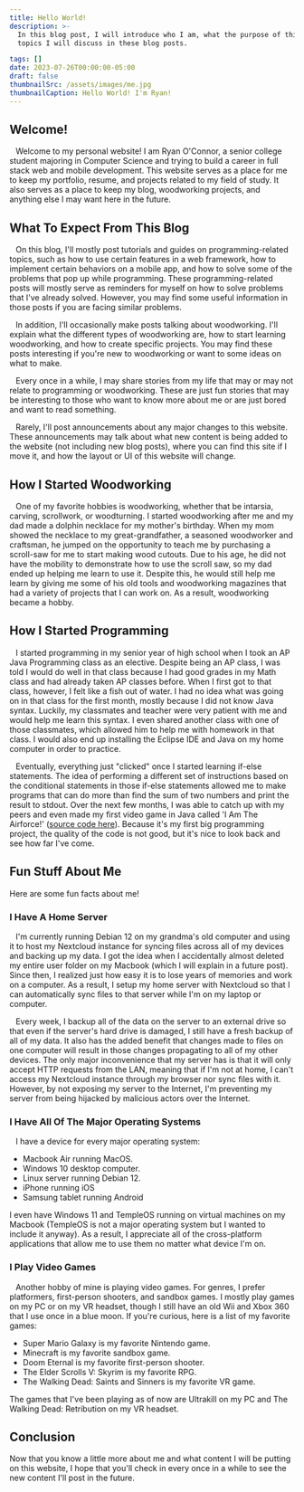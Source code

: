 ```yaml
---
title: Hello World!
description: >- 
  In this blog post, I will introduce who I am, what the purpose of this website is, and what 
  topics I will discuss in these blog posts.

tags: []
date: 2023-07-26T00:00:00-05:00
draft: false
thumbnailSrc: /assets/images/me.jpg
thumbnailCaption: Hello World! I'm Ryan!
---
```


## Welcome!

&ensp; Welcome to my personal website! I am Ryan O'Connor, a senior college student majoring in 
Computer Science and trying to build a career in full stack web and mobile development. This website
serves as a place for me to keep my portfolio, resume, and projects related to my field of study. It 
also serves as a place to keep my blog, woodworking projects, and anything else I may want here in the
future.

## What To Expect From This Blog
&ensp; On this blog, I'll mostly post tutorials and guides on programming-related topics, such as how 
to use certain features in a web framework, how to implement certain behaviors on a mobile app, and
how to solve some of the problems that pop up while programming. These programming-related posts 
will mostly serve as reminders for myself on how to solve problems that I've already solved. However,
you may find some useful information in those posts if you are facing similar problems. 

&ensp; In addition, I'll occasionally make posts talking about woodworking. I'll explain what the different types of woodworking are, how to start learning woodworking, and how to create specific projects. You may find these
posts interesting if you're new to woodworking or want to some ideas on what to make.

&ensp; Every once in a while, I may share stories from my life that may or may not relate to
programming or woodworking. These are just fun stories that may be interesting to those who want to
know more about me or are just bored and want to read something. 

&ensp; Rarely, I'll post announcements about any major changes to this website. These announcements may talk
about what new content is being added to the website (not including new blog posts), where you can find this
site if I move it, and how the layout or UI of this website will change.


## How I Started Woodworking
&ensp; One of my favorite hobbies is woodworking, whether that be intarsia, carving, scrollwork, or woodturning. 
I started woodworking after me and my dad made a dolphin necklace for my mother's birthday. When my mom showed
the necklace to my great-grandfather, a seasoned woodworker and craftsman, he jumped on the opportunity to
teach me by purchasing a scroll-saw for me to start making wood cutouts. Due to his age, he did not have the
mobility to demonstrate how to use the scroll saw, so my dad ended up helping me learn to use it. Despite this,
he would still help me learn by giving me some of his old tools and woodworking magazines that had a 
variety of projects that I can work on. As a result, woodworking became a hobby.

<Frame src="/assets/images/blog/first-scroll-saw.jpg" caption="The scroll-saw my great-grandpa gave me!" useModal={true} css={{width: '100%', maxWidth: '700px', margin: '5em auto'}}/>

<Frame src="/assets/images/blog/first-woodworking-project-alone.jpg" caption="My first piece of scrollwork!" useModal={true} css={{width: '100%', maxWidth: '700px', margin: '5em auto'}}/>


## How I Started Programming
&ensp; I started programming in my senior year of high school when I took an AP Java Programming class
as an elective. Despite being an AP class, I was told I would do well in that class because I had good grades in my Math class and had already taken AP classes before. When I first got to that class, however, I felt like a fish out of water. I had no idea what was going on in that class for the first month, mostly because
I did not know Java syntax. Luckily, my classmates and teacher were very patient with me and would help me 
learn this syntax. I even shared another class with one of those classmates, which
allowed him to help me with homework in that class. I would also end up installing the Eclipse IDE
and Java on my home computer in order to practice.

&ensp; Eventually, everything just "clicked" once I started learning if-else statements. 
The idea of performing a different set of instructions based on the conditional statements in those if-else
statements allowed me to make programs that can do more than find the sum of two numbers and print the result
to stdout. Over the next few months, I was able to catch up with my peers and even made my first video game
in Java called 'I Am The Airforce!' (<a href="https://github.com/oconnor-ryan/I-Am-The-Airforce-Java-Game" target="_blank">source code here</a>). Because it's my first big programming project, the quality of the 
code is not good, but it's nice to look back and see how far I've come. 

<Frame src="/assets/images/blog/i-am-the-airforce-1.jpg" caption="A screenshot of my first game!" useModal={true} css={{width: '100%', maxWidth: '700px', margin: 'auto'}}/>

## Fun Stuff About Me
Here are some fun facts about me!

### I Have A Home Server
&ensp; I'm currently running Debian 12 on my grandma's old computer and using it to host 
my Nextcloud instance for syncing files across all of my devices and backing up my data. I got the idea when I accidentally almost deleted my entire user folder on my Macbook (which I will explain in a future post). 
Since then, I realized just how easy it is to lose years of memories and work on a computer. 
As a result, I setup my home server with Nextcloud so that I can automatically sync files to that server while I'm on my laptop or computer. 

&ensp; Every week, I backup all of the data on the server to an external drive so
that even if the server's hard drive is damaged, I still have a fresh backup of all of my data. It also has the added benefit that changes made to files on one computer will result in those changes propagating to all of my other devices. The only major inconvenience that my server has is that it will only accept HTTP requests
from the LAN, meaning that if I'm not at home, I can't access my Nextcloud instance through my browser
nor sync files with it. However, by not exposing my server to the Internet, I'm preventing my server from
being hijacked by malicious actors over the Internet. 

### I Have All Of The Major Operating Systems
&ensp; I have a device for every major operating system: 
* Macbook Air running MacOS.
* Windows 10 desktop computer. 
* Linux server running Debian 12.
* iPhone running iOS
* Samsung tablet running Android

I even have Windows 11 and TempleOS running on
virtual machines on my Macbook (TempleOS is not a major operating system but I wanted to include it anyway).
As a result, I appreciate all of the cross-platform applications that allow me to use them no matter what device
I'm on.

### I Play Video Games 
&ensp; Another hobby of mine is playing video games. For genres, I prefer platformers, first-person shooters, and sandbox games. I mostly play games on my PC or on my VR headset, though I still have an old
Wii and Xbox 360 that I use once in a blue moon. If you're curious, here is a list of my favorite games:
* Super Mario Galaxy is my favorite Nintendo game.
* Minecraft is my favorite sandbox game.
* Doom Eternal is my favorite first-person shooter.
* The Elder Scrolls V: Skyrim is my favorite RPG.
* The Walking Dead: Saints and Sinners is my favorite VR game.

The games that I've been playing 
as of now are Ultrakill on my PC and The Walking Dead: Retribution on my VR headset.

## Conclusion
Now that you know a little more about me and what content I will be putting on this website, 
I hope that you'll check in every once in a while to see the new content I'll post in the future.
